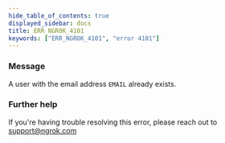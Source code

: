 ```yaml
---
hide_table_of_contents: true
displayed_sidebar: docs
title: ERR_NGROK_4101
keywords: ["ERR_NGROK_4101", "error 4101"]
---
```


### Message

A user with the email address `EMAIL` already exists.

### Further help

If you're having trouble resolving this error, please reach out to [support@ngrok.com](mailto:support@ngrok.com?subject=Help%20with%20ERR_NGROK_4101)
